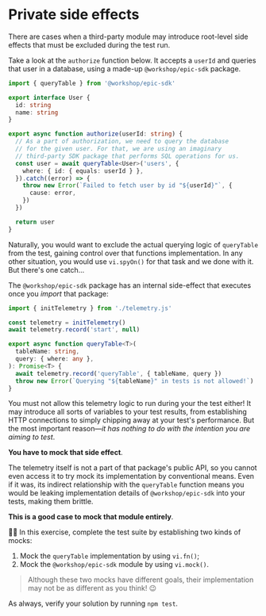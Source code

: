 # Private side effects

<EpicVideo url="https://www.epicweb.dev/workshops/mocking-techniques-in-vitest/modules/private-side-effects" />

There are cases when a third-party module may introduce root-level side effects that must be excluded during the test run.

Take a look at the `authorize` function below. It accepts a `userId` and queries that user in a database, using a made-up `@workshop/epic-sdk` package.

```ts filename=authorize.ts lines=1,12
import { queryTable } from '@workshop/epic-sdk'

export interface User {
  id: string
  name: string
}

export async function authorize(userId: string) {
  // As a part of authorization, we need to query the database
  // for the given user. For that, we are using an imaginary
  // third-party SDK package that performs SQL operations for us.
  const user = await queryTable<User>('users', {
    where: { id: { equals: userId } },
  }).catch((error) => {
    throw new Error(`Failed to fetch user by id "${userId}"`, {
      cause: error,
    })
  })

  return user
}
```

Naturally, you would want to exclude the actual querying logic of `queryTable` from the test, gaining control over that functions implementation. In any other situation, you would use `vi.spyOn()` for that task and we done with it. But there's one catch...

The `@workshop/epic-sdk` package has an internal side-effect that executes once you _import_ that package:

```ts filename=@workshop/epic-sdk/index.ts lines=3,4,10
import { initTelemetry } from './telemetry.js'

const telemetry = initTelemetry()
await telemetry.record('start', null)

export async function queryTable<T>(
  tableName: string,
  query: { where: any },
): Promise<T> {
  await telemetry.record('queryTable', { tableName, query })
  throw new Error(`Querying "${tableName}" in tests is not allowed!`)
}
```

You must not allow this telemetry logic to run during your the test either! It may introduce all sorts of variables to your test results, from establishing HTTP connections to simply chipping away at your test's performance. But the most important reason—_it has nothing to do with the intention you are aiming to test_.

**You have to mock that side effect**.

The telemetry itself is not a part of that package's public API, so you cannot even access it to try mock its implementation by conventional means. Even if it was, its indirect relationship with the `queryTable` function means you would be leaking implementation details of `@workshop/epic-sdk` into your tests, making them brittle.

**This is a good case to mock that module entirely**.

👨‍💼 In this exercise, complete the <InlineFile file="authorize.test.ts" /> test suite by establishing two kinds of mocks:

1. Mock the `queryTable` implementation by using `vi.fn()`;
1. Mock the `@workshop/epic-sdk` module by using `vi.mock()`.

> Although these two mocks have different goals, their implementation may not be as different as you think! :wink:

As always, verify your solution by running `npm test`.
